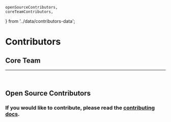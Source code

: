 	openSourceContributors,
	coreTeamContributors,
} from '../data/contributors-data';

# Contributors

## Core Team

<Contributors contributors={coreTeamContributors} />

---

<br />

## Open Source Contributors

<Contributors contributors={openSourceContributors} />

### If you would like to contribute, please read the [contributing docs](https://github.com/AnswerOverflow/AnswerOverflow/blob/main/CONTRIBUTING.md).
